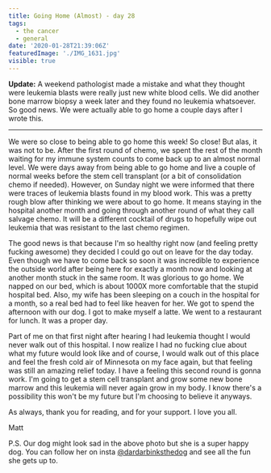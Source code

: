 ```yaml
---
title: Going Home (Almost) - day 28
tags:
  - the cancer
  - general
date: '2020-01-28T21:39:06Z'
featuredImage: './IMG_1631.jpg'
visible: true
---
```


**Update:** A weekend pathologist made a mistake and what they thought were
leukemia blasts were really just new white blood cells. We did another bone
marrow biopsy a week later and they found no leukemia whatsoever. So good news.
We were actually able to go home a couple days after I wrote this.

<hr />

We were so close to being able to go home this week! So close! But alas, it was
not to be. After the first round of chemo, we spent the rest of the month
waiting for my immune system counts to come back up to an almost normal level.
We were days away from being able to go home and live a couple of normal weeks
before the stem cell transplant (or a bit of consolidation chemo if needed).
However, on Sunday night we were informed that there were traces of leukemia
blasts found in my blood work. This was a pretty rough blow after thinking we
were about to go home. It means staying in the hospital another month and going
through another round of what they call salvage chemo. It will be a different
cocktail of drugs to hopefully wipe out leukemia that was resistant to the last
chemo regimen.

The good news is that because I'm so healthy right now (and feeling pretty
fucking awesome) they decided I could go out on leave for the day today. Even
though we have to come back so soon it was incredible to experience the outside
world after being here for exactly a month now and looking at another month
stuck in the same room. It was glorious to go home. We napped on our bed, which
is about 1000X more comfortable that the stupid hospital bed. Also, my wife has
been sleeping on a couch in the hospital for a month, so a real bed had to feel
like heaven for her. We got to spend the afternoon with our dog. I got to make
myself a latte. We went to a restaurant for lunch. It was a proper day.

Part of me on that first night after hearing I had leukemia thought I would
never walk out of this hospital. I now realize I had no fucking clue about what
my future would look like and of course, I would walk out of this place and feel
the fresh cold air of Minnesota on my face again, but that feeling was still an
amazing relief today. I have a feeling this second round is gonna work. I'm
going to get a stem cell transplant and grow some new bone marrow and this
leukemia will never again grow in my body. I know there's a possibility this
won't be my future but I'm choosing to believe it anyways.

As always, thank you for reading, and for your support. I love you all.

Matt

P.S. Our dog might look sad in the above photo but she is a super happy dog. You
can follow her on insta
[@dardarbinksthedog](https://www.instagram.com/dardarbinksthedog/) and see all
the fun she gets up to.
